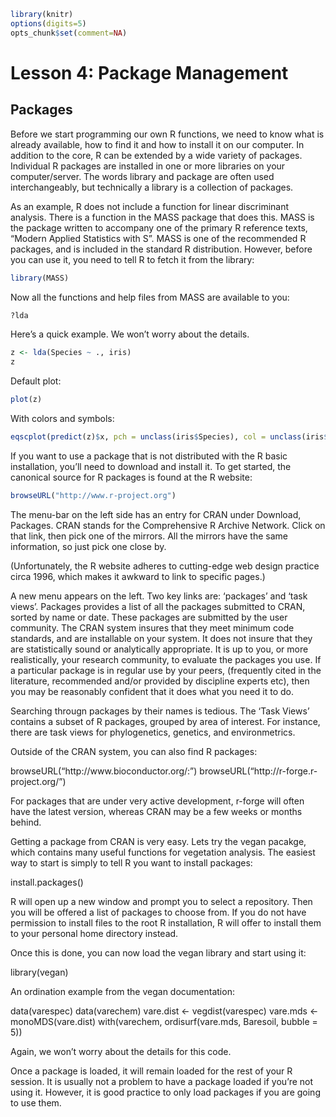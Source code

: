 ```r
library(knitr)
options(digits=5)
opts_chunk$set(comment=NA)
```

Lesson 4: Package Management
==

Packages
--

Before we start programming our own R functions, we need to know what is already
available, how to find it and how to install it on our computer. In addition to the
core, R can be extended by a wide variety of packages. Individual R packages are
installed in one or more libraries on your computer/server. The words library and
package are often used interchangeably, but technically a library is a collection of
packages.

As an example, R does not include a function for linear discriminant analysis. There is
a function in the MASS package that does this. MASS is the package written to accompany
one of the primary R reference texts, "Modern Applied Statistics with S". MASS is one of
the recommended R packages, and is included in the standard R distribution. However,
before you can use it, you need to tell R to fetch it from the library:

```r
library(MASS)
```

Now all the functions and help files from MASS are available to you:

```r
?lda
```

Here's a quick example. We won't worry about the details.

```r
z <- lda(Species ~ ., iris)
z
```

Default plot:

```r
plot(z)
```

With colors and symbols:

```r
eqscplot(predict(z)$x, pch = unclass(iris$Species), col = unclass(iris$Species))
```

If you want to use a package that is not distributed with the R basic installation,
you'll need to download and install it. To get started, the canonical source for R
packages is found at the R website:

```r
browseURL("http://www.r-project.org")
```

The menu-bar on the left side has an entry for CRAN under Download, Packages. CRAN
stands for the Comprehensive R Archive Network. Click on that link, then pick one of
the mirrors. All the mirrors have the same information, so just pick one close by.

(Unfortunately, the R website adheres to cutting-edge web design practice circa 1996,
which makes it awkward to link to specific pages.)

A new menu appears on the left. Two key links are: 'packages' and 'task views'.
Packages provides a list of all the packages submitted to CRAN, sorted by name or date.
These packages are submitted by the user community. The CRAN system insures that they
meet minimum code standards, and are installable on your system. It does not insure
that they are statistically sound or analytically appropriate. It is up to you, or more
realistically, your research community, to evaluate the packages you use. If a
particular package is in regular use by your peers, (frequently cited in the
literature, recommended and/or provided by discipline experts etc), then you may be
reasonably confident that it does what you need it to do.

Searching througn packages by their names is tedious. The 'Task Views' contains a
subset of R packages, grouped by area of interest. For instance, there are task views
for phylogenetics, genetics, and environmetrics.

Outside of the CRAN system, you can also find R packages:

browseURL("http://www.bioconductor.org/:")
browseURL("http://r-forge.r-project.org/")

For packages that are under very active development, r-forge will often have the latest
version, whereas CRAN may be a few weeks or months behind.

Getting a package from CRAN is very easy. Lets try the vegan pacakge, which contains
many useful functions for vegetation analysis. The easiest way to start is simply to
tell R you want to install packages:

install.packages()

R will open up a new window and prompt you to select a repository. Then you will be
offered a list of packages to choose from. If you do not have permission to install
files to the root R installation, R will offer to install them to your personal home
directory instead.

Once this is done, you can now load the vegan library and start using it:

library(vegan)

An ordination example from the vegan documentation:

data(varespec)
data(varechem)
vare.dist <- vegdist(varespec)
vare.mds <- monoMDS(vare.dist)
with(varechem, ordisurf(vare.mds, Baresoil, bubble = 5))

Again, we won't worry about the details for this code.

Once a package is loaded, it will remain loaded for the rest of your R session. It is
usually not a problem to have a package loaded if you're not using it. However, it is
good practice to only load packages if you are going to use them.
